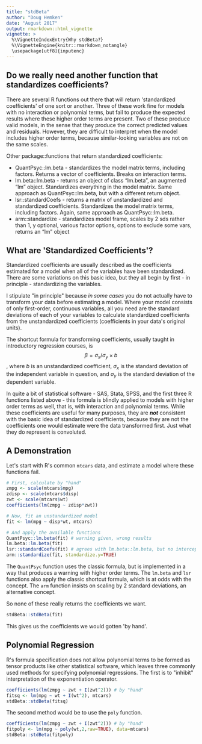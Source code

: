 ```yaml
---
title: "stdBeta"
author: "Doug Hemken"
date: "August 2017"
output: rmarkdown::html_vignette
vignette: >
  %\VignetteIndexEntry{Why stdBeta?}
  %\VignetteEngine{knitr::rmarkdown_notangle}
  \usepackage[utf8]{inputenc}
---
```


## Do we really need another function that standardizes coefficients?
There are several R functions out there that will return \'standardized
coefficients\' of one sort or another.  Three of these work fine for
models with no interaction or polynomial terms, but fail to produce
the expected results where these higher order terms are present.
Two of these produce valid models, in the sense that they produce
the correct predicted values and residuals.  However, they are
difficult to interpret when the model includes
higher order terms, because similar-looking variables are not
on the same scales.

Other package::functions that return standardized coefficients:

- QuantPsyc::lm.beta - standardizes the model matrix terms, including factors.  Returns a vector of coefficients. Breaks on interaction terms.
- lm.beta::lm.beta - returns an object of class "lm.beta", an augmented "lm" object.  Standardizes everything in the model matrix.  Same approach as QuantPsyc::lm.beta, but with a different return object.
- lsr::standardCoefs - returns a matrix of unstandardized and standardized coefficients.  Standardizes the model matrix terms, including factors.  Again, same approach as QuantPsyc::lm.beta.
- arm::standardize - standardizes model frame, scales by 2 sds rather than 1, y optional, various factor options, options to exclude some vars, returns an "lm" object

## What are \'Standardized Coefficients\'?
Standardized coefficients are usually described as the coefficients estimated
for a model when all of the variables have been standardized.  There are
some variations on this basic idea, but they all begin by first - in
principle - standardizing the variables.

I stipulate \"in principle\" because *in some cases* you do not actually have to transform
your data before estimating a model.  Where your model
consists of only first-order, continuous variables, all you need are the
standard deviations of each of your variables to calculate standardized
coefficients from the unstandardized coefficients (coefficients in your
data\'s original units).

The shortcut formula for transforming coefficients, usually taught in introductory
regression courses, is
$$\beta = \sigma_x/\sigma_y \times b$$, where $b$ is an unstandardized
coefficient, $\sigma_x$ is the standard deviation of the independent
variable in question, and $\sigma_y$ is the standard deviation of the
dependent variable.

In quite a bit of statistical software - SAS, Stata, SPSS, and the first
three R functions listed above - this formula is blindly applied to
models with higher order terms as well, that is, with interaction and polynomial terms.
While these coefficients are useful for many purposes, they are ***not***
consistent with the basic idea of standardized coefficients, because
they are not the coefficients one would estimate were the data transformed
first.  Just what they do represent is convoluted.

## A Demonstration
Let\'s start with R\'s common `mtcars` data, and estimate a model
where these functions fail.
```r
# First, calculate by "hand"
zmpg <- scale(mtcars$mpg)
zdisp <- scale(mtcars$disp)
zwt <- scale(mtcars$wt)
coefficients(lm(zmpg ~ zdisp*zwt))

# Now, fit an unstandardized model
fit <- lm(mpg ~ disp*wt, mtcars)

# And apply the available functions
QuantPsyc::lm.beta(fit) # warning given, wrong results
lm.beta::lm.beta(fit)
lsr::standardCoefs(fit) # agrees with lm.beta::lm.beta, but no intercept
arm::standardize(fit, standardize.y=TRUE)
```

The `QuantPsyc` function uses the classic formula, but
is implemented in a way that produces a warning with 
higher order terms.  The `lm.beta` and `lsr` functions also apply
the classic shortcut formula, which is at odds with the concept.
The `arm` function insists on scaling by 2 standard deviations,
an alternative concept.

So none of these really returns the coefficients we want.

```r
stdBeta::stdBeta(fit)
```
This gives us the coefficients we would gotten \'by hand\'.

## Polynomial Regression
R\'s formula specification does not allow polynomial terms to
be formed as tensor products like other statistical software,
which leaves three commonly used methods for specifying
polynomial regressions.  The first is to \"inhibit\" interpretation
of the exponentiation operator.

```r
coefficients(lm(zmpg ~ zwt + I(zwt^2))) # by "hand"
fitsq <- lm(mpg ~ wt + I(wt^2), mtcars)
stdBeta::stdBeta(fitsq)
```

The second method would be to use the `poly` function.
```r
coefficients(lm(zmpg ~ zwt + I(zwt^2))) # by "hand"
fitpoly <- lm(mpg ~ poly(wt,2,raw=TRUE), data=mtcars)
stdBeta::stdBeta(fitpoly)
```
